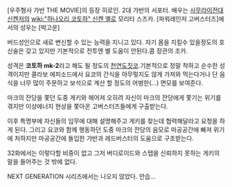 [우주형사 갸반 THE MOVIE]의 등장 히로인.
2대 갸반의 서포터. 배우는 [[사무라이전대 신켄저]]의 [[wiki:"하나오리 코토하" 신켄 옐로]] 모리타 스즈카. [파워레인저 고버스터즈]에서의 성우는 [박고운]

버드성인으로 새로 변신할 수 있는 능력을 지니고 있다. 자기 몸을 지킬수 있을정도의 호신술은 갖고 있지만 기본적으로 전투엔 별 도움이 안된다.콤 장관의 조카.

성격은 '''코토하 mk-2'''라고 해도 될 정도의 [[천연]][[도짓코]].기본적으로 정말 착하고 순수한 성격이지만 콜라보 에피소드에서 요코의 간식을 아무렇지도 않게 가져와 먹는다거나 단 음식을 너무 많이 주문하고 보석으로 계산 할 정도의 어벙한(...) 면모를 보여준다.

마크의 잔당을 쫓던 도중 게키와 헤어져 오히려 자신이 마크의 잔당에게 쫓기는 위기를 겪지만 이상에너지 현상을 쫓아온 고버스터즈들에게 구출받는다.

이후 특명부에 자신들의 임무에 대해 설명해주고 게키를 찾는데 협력해달라고 요청을 하게 된다. 그리고 요코와 함께 행동하던 도중 마크의 잔당의 음모로 마공공간에 빠져 위기에 처하지만 마공공간에 돌입한 갸반과 레드버스터의 도움으로 구조받는다.

32화에서는 이렇다할 비중이 없고 그저 버디로이드와 스탭을 신뢰하지 못하는 게키의 말을 들어주는 것 밖에 없다.

NEXT GENERATION 시리즈에서는 나오지 않았다. 안습...
